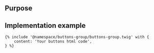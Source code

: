 ## Purpose



## Implementation example
```
{% include '@namespace/buttons-group/buttons-group.twig' with {
	content: 'Your buttons html code',
} %}
```